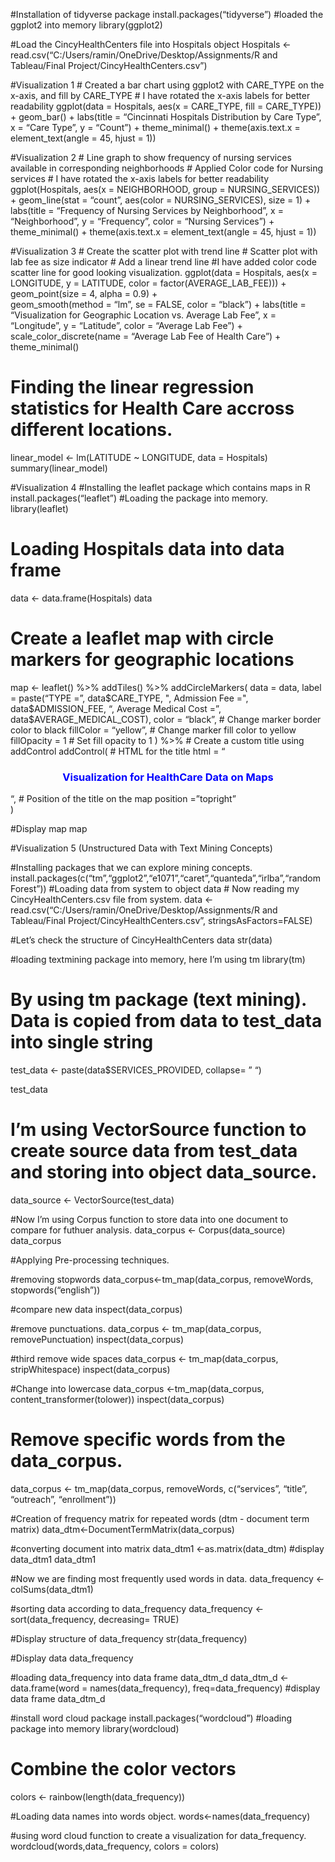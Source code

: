 #Installation of tidyverse package
install.packages("tidyverse")
#loaded the ggplot2 into memory
library(ggplot2)

#Load the CincyHealthCenters file into Hospitals object
Hospitals <- read.csv("C:/Users/ramin/OneDrive/Desktop/Assignments/R and Tableau/Final Project/CincyHealthCenters.csv")

#Visualization 1
# Created a bar chart using ggplot2 with CARE_TYPE on the x-axis, and fill by CARE_TYPE
# I have rotated the x-axis labels for better readability
ggplot(data = Hospitals, aes(x = CARE_TYPE, fill = CARE_TYPE)) +
  geom_bar() +
  labs(title = "Cincinnati Hospitals Distribution by Care Type",
       x = "Care Type",
       y = "Count") +
  theme_minimal() +
  theme(axis.text.x = element_text(angle = 45, hjust = 1))  
  
  

#Visualization 2
# Line graph to show frequency of nursing services available in corresponding neighborhoods
# Applied Color code for Nursing services
# I have rotated the x-axis labels for better readability
ggplot(Hospitals, aes(x = NEIGHBORHOOD, group = NURSING_SERVICES)) +
  geom_line(stat = "count", aes(color = NURSING_SERVICES), size = 1) +
  labs(title = "Frequency of Nursing Services by Neighborhood",
       x = "Neighborhood",
       y = "Frequency",
       color = "Nursing Services") +
  theme_minimal() +
  theme(axis.text.x = element_text(angle = 45, hjust = 1))

#Visualization 3
# Create the scatter plot with trend line
# Scatter plot with lab fee as size indicator
# Add a linear trend line
#I have added color code scatter line for good looking visualization.
ggplot(data = Hospitals, aes(x = LONGITUDE, y = LATITUDE, color = factor(AVERAGE_LAB_FEE))) +
  geom_point(size = 4, alpha = 0.9) +  
  geom_smooth(method = "lm", se = FALSE, color = "black") + 
  labs(title = "Visualization for Geographic Location vs. Average Lab Fee",
       x = "Longitude",
       y = "Latitude",
       color = "Average Lab Fee") +
  scale_color_discrete(name = "Average Lab Fee of Health Care") +
  theme_minimal()

# Finding the linear regression statistics for Health Care accross different locations.
linear_model <- lm(LATITUDE ~ LONGITUDE, data = Hospitals)
summary(linear_model)


#Visualization 4
#Installing the leaflet package which contains maps in R 
install.packages("leaflet")
#Loading the package into memory.
library(leaflet)



# Loading Hospitals data into data frame 
data <- data.frame(Hospitals)
data

# Create a leaflet map with circle markers for geographic locations
map <- leaflet() %>%
  addTiles() %>%
  addCircleMarkers(
    data = data,
    label = paste("TYPE =", data$CARE_TYPE, ", Admission Fee =", data$ADMISSION_FEE, ", Average Medical Cost =", data$AVERAGE_MEDICAL_COST),
    color = "black",  # Change marker border color to black
    fillColor = "yellow",  # Change marker fill color to yellow
    fillOpacity = 1  # Set fill opacity to 1
  ) %>%
  # Create a custom title using addControl
  addControl(
# HTML for the title
    html = "<h3 style='text-align: center;color: blue;'>Visualization for HealthCare Data on Maps</h3>",
# Position of the title on the map
    position = "topright"  
  )
  
#Display map
map



#Visualization 5 (Unstructured Data with Text Mining Concepts)

#Installing packages that we can explore mining concepts.
install.packages(c("tm","ggplot2","e1071","caret","quanteda","irlba","randomForest"))
#Loading data from system to object data
# Now reading my CincyHealthCenters.csv file from system.
data <- read.csv("C:/Users/ramin/OneDrive/Desktop/Assignments/R and Tableau/Final Project/CincyHealthCenters.csv", stringsAsFactors=FALSE)



#Let's check the structure of CincyHealthCenters data
str(data)

#loading textmining package into memory, here I'm using tm
library(tm)

# By using tm package (text mining). Data is copied from data to test_data into single string
test_data <- paste(data$SERVICES_PROVIDED, collapse= " ")

test_data


# I'm using VectorSource function to create source data from test_data and storing into object data_source.
data_source <- VectorSource(test_data)

#Now I'm using Corpus function to store data into one document to compare for futhuer analysis.
data_corpus <- Corpus(data_source)
data_corpus

#Applying Pre-processing techniques.

#removing stopwords 
data_corpus<-tm_map(data_corpus, removeWords, stopwords("english"))


#compare new data
inspect(data_corpus)

#remove punctuations.
data_corpus <- tm_map(data_corpus, removePunctuation)
inspect(data_corpus)


#third remove wide spaces
data_corpus <- tm_map(data_corpus, stripWhitespace)
inspect(data_corpus)


#Change into lowercase
data_corpus <-tm_map(data_corpus, content_transformer(tolower))
inspect(data_corpus)


# Remove specific words from the data_corpus.
data_corpus <- tm_map(data_corpus, removeWords, c("services", "title", "outreach", "enrollment"))

#Creation of frequency matrix for repeated words (dtm - document term matrix)
data_dtm<-DocumentTermMatrix(data_corpus)

#converting document into matrix
data_dtm1 <-as.matrix(data_dtm)
#display data_dtm1
data_dtm1

#Now we are finding most frequently used words in data.
data_frequency <- colSums(data_dtm1)

#sorting data according to data_frequency
data_frequency <- sort(data_frequency, decreasing= TRUE)

#Display structure of data_frequency
str(data_frequency)

#Display data
data_frequency

#loading data_frequency into data frame data_dtm_d
data_dtm_d <- data.frame(word = names(data_frequency), freq=data_frequency)
#display data frame
data_dtm_d

#install word cloud package
install.packages("wordcloud")
#loading package into memory
library(wordcloud)


# Combine the color vectors
colors <- rainbow(length(data_frequency))  

#Loading data names into words object.
words<-names(data_frequency)

#using word cloud function to create a visualization for data_frequency.
wordcloud(words,data_frequency, colors = colors)

